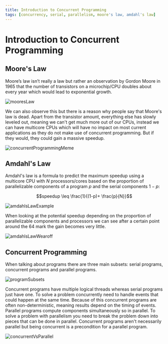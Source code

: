 ```yaml
---
title: Introduction to Concurrent Programming
tags: [concurrency, serial, parallelism, moore's law, amdahl's law]
---
```


# Introduction to Concurrent Programming

## Moore's Law

Moore’s law isn’t really a law but rather an observation by Gordon Moore in 1965 that the number of transistors on a
microchip/CPU doubles about every year which would lead to exponential growth.

![mooresLaw](/compSci/mooresLaw.png)

We can also observe this but there is a reason why people say that Moore's law is dead. Apart from the transistor
amount, everything else has slowly leveled out, meaning we can't get much more out of our CPUs, instead we can have
multicore CPUs which will have no impact on most current applications as they do not make use of concurrent programming.
But if they would, they could gain a massive speedup.

![concurrentProgrammingMeme](/compSci/concurrentProgrammingMeme.png)

## Amdahl's Law

Amdahl's law is a formula to predict the maximum speedup using a multicore CPU with $N$ processors/cores based on the
proportion of parallelizable components of a program $p$ and the serial components $1-p$:

$$speedup \leq \frac{1}{(1-p)+ \frac{p}{N}}$$

![amdahlsLawExample](/compSci/amdahlsLawExample.png)

When looking at the potential speedup depending on the proportion of parallelizable components and processors we can see
after a certain point around the 64 mark the gain becomes very little.

![amdahlsLawWearoff](/compSci/amdahlsLawWearoff.png)

## Concurrent Programming

When talking about programs there are three main subsets: serial programs, concurrent programs and parallel programs.

![programSubsets](/compSci/programSubsets.png)

Concurrent programs have multiple logical threads whereas serial programs just have one. To solve a problem concurrently
need to handle events that could happen at the same time. Because of this concurrent programs are often
non-deterministic, meaning results depend on the timing of events. Parallel programs compute components simultaneously
so in parallel. To solve a problem with parallelism you need to break the problem down into pieces that can be done in
parallel. Concurrent programs aren't necessarily parallel but being concurrent is a precondition for a parallel program.

![concurrentVsParallel](/compSci/concurrentVsParallel.png)

